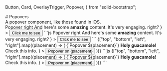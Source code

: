   Button,
  Card,
  OverlayTrigger,
  Popover,
} from "solid-bootstrap";

<GithubSource name="components/popovers.mdx" />
# Popovers

<div class="lead">
  A popover component, like those found in iOS.
</div>


<div class="row gy-5 pt-3">

  <Example title="Examples">
    <Example.Intro>
    </Example.Intro>
    <Example.Preview>
      <OverlayTrigger
        trigger="click"
        offset={[0, 8]}
        placement="right"
        overlay={
          <Popover id="popover-basic">
            <Popover.Header as="h3">Popover right</Popover.Header>
            <Popover.Body>
              And here's some <strong>amazing</strong> content. It's very
              engaging. right?
            </Popover.Body>
          </Popover>
        }
      >
        <Button variant="success">Click me to see</Button>
      </OverlayTrigger>
    </Example.Preview>
    <Example.Code>
      ```js
      <OverlayTrigger
        trigger="click"
        offset={[0, 8]}
        placement="right"
        overlay={
          <Popover id="popover-basic">
            <Popover.Header as="h3">Popover right</Popover.Header>
            <Popover.Body>
              And here's some <strong>amazing</strong> content. It's very
              engaging. right?
            </Popover.Body>
          </Popover>
        }
      >
        <Button variant="success">Click me to see</Button>
      </OverlayTrigger>
      ```
    </Example.Code>
  </Example>

  <Example title="Placement options">
    <Example.Preview>
      {["top", "bottom", "left", "right"].map((placement) => (
        <OverlayTrigger
          trigger="click"
          offset={[0, 8]}
          placement={placement}
          overlay={
            <Popover id={`popover-positioned-${placement}`}>
              <Popover.Header as="h3">{`Popover ${placement}`}</Popover.Header>
              <Popover.Body>
                <strong>Holy guacamole!</strong> Check this info.
              </Popover.Body>
            </Popover>
          }
        >
          <Button variant="secondary" class="me-2">
            Popover on {placement}
          </Button>
        </OverlayTrigger>
      ))}
    </Example.Preview>
    <Example.Code>
      ```js
      {["top", "bottom", "left", "right"].map((placement) => (
        <OverlayTrigger
          trigger="click"
          offset={[0, 8]}
          placement={placement as Placement}
          overlay={
            <Popover id={`popover-positioned-${placement}`}>
              <Popover.Header as="h3">{`Popover ${placement}`}</Popover.Header>
              <Popover.Body>
                <strong>Holy guacamole!</strong> Check this info.
              </Popover.Body>
            </Popover>
          }
        >
          <Button variant="secondary" class="me-2">
            Popover on {placement}
          </Button>
        </OverlayTrigger>
      ))}
      ```
    </Example.Code>
  </Example>

  <PopoverApi />
</div>




